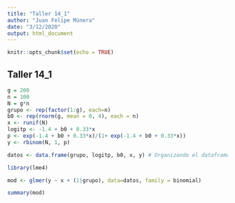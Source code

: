 ```yaml
---
title: "Taller 14_1"
author: "Juan Felipe Múnera"
date: "3/12/2020"
output: html_document
---
```


```r
knitr::opts_chunk$set(echo = TRUE)
```

## Taller 14_1

```r
g = 200
n = 100
N = g*n
grupo <- rep(factor(1:g), each=n)
b0 <- rep(rnorm(g, mean = 0, 4), each = n)
x <- runif(N)
logitp <- -1.4 + b0 + 0.33*x
p <- exp(-1.4 + b0 + 0.33*x)/(1+ exp(-1.4 + b0 + 0.33*x))
y <- rbinom(N, 1, p)

datos <- data.frame(grupo, logitp, b0, x, y) # Organizando el dataframe
```

```r
library(lme4)

mod <- glmer(y ~ x + (1|grupo), data=datos, family = binomial)

summary(mod)
```

